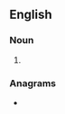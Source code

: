 ==English==

===Noun===
{{head|en|noun plural form}}

# {{plural of|aigret|lang=en}}

===Anagrams===
* {{anagrams|en|a=aegirst|Gaiters|Staiger|agister|gaiters|seagirt|stagier|tirages|triages}}